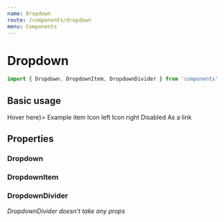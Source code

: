 ```yaml
---
name: Dropdown
route: /components/dropdown
menu: Components
---
```



# Dropdown

```js
import { Dropdown, DropdownItem, DropdownDivider } from 'components'
```

## Basic usage

<Playground>
  <div style={{ height: '300px', textAlign: 'right' }}>
    <Dropdown button={<Button primary>Hover here</Button>}>
      <DropdownItem>Example item</DropdownItem>
      <DropdownDivider />
      <DropdownItem icon="local_airport">Icon left</DropdownItem>
      <DropdownItem rightIcon="directions_boat">Icon right</DropdownItem>
      <DropdownDivider />
      <DropdownItem disabled>Disabled</DropdownItem>
      <DropdownItem href="https://github.com/zenika-open-source/FAQ" target="_blank">
        As a link
      </DropdownItem>
    </Dropdown>
  </div>
</Playground>

## Properties

### Dropdown

<PropsTable of={Dropdown} />

### DropdownItem

<PropsTable of={DropdownItem} />

### DropdownDivider

_DropdownDivider doesn't take any props_
